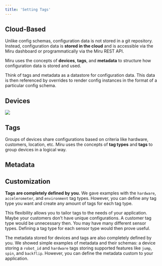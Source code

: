 ```yaml
---
title: 'Setting Tags'
---
```



## Cloud-Based
Unlike config schemas, configuration data is not stored in a git repository. Instead, 
configuration data is **stored in the cloud** and is accessible via the Miru dashboard 
or programmatically via the Miru REST API. 

Miru uses the concepts of **devices**, **tags**, and **metadata** to structure how 
configuration data is stored and used. 

Think of tags and metadata as a datastore for configuration data. This data is then 
referenced by overrides to render config instances in the format of a particular 
config schema.

## Devices

<DeviceDefinition />

<Frame>
    <img src="/images/core-concepts/device-list.png" />
</Frame>

## Tags

Groups of devices share configurations based on criteria like hardware, customers, 
location, etc. Miru uses the concepts of **tag types** and **tags** to group devices 
in a logical way.

<TagAndTagTypeDefinition />

## Metadata
<MetadataDefinition />

<MetadataSchemaDefinition />

## Customization
**Tags are completely defined by you.** We gave examples with the `hardware`, 
`accelerometer`, and `environment` tag types. However, you can define any tag type you 
want and create any amount of tags for each tag type.

This flexibility allows you to tailor tags to the needs of your application. Maybe your 
customers don't have unique configurations. A customer tag type would be unnecessary 
then. You may have many different sensor types. Defining a tag type for each sensor 
type would then prove useful.

The metadata stored for devices and tags are also completely defined by you. We showed 
simple examples of metadata and their schemas: a device storing a `robot_id` and 
`hardware` tags storing supported features like `jump`, `spin`, and `backflip`. 
However, you can define the metadata custom to your application.